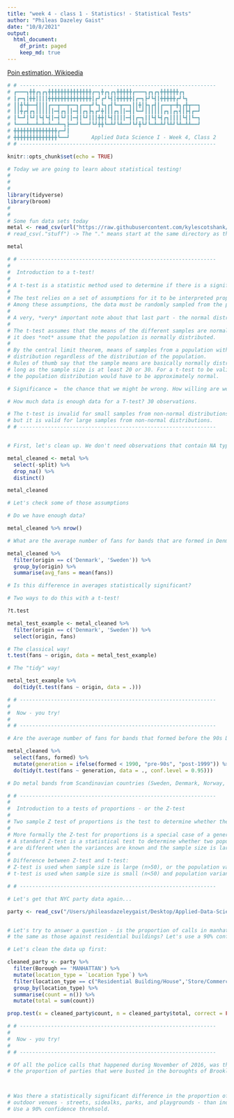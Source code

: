 ```yaml
---
title: "week 4 - class 1 - Statistics! - Statistical Tests"
author: "Phileas Dazeley Gaist"
date: "10/8/2021"
output: 
  html_document:
    df_print: paged
    keep_md: true
---
```


[Poin estimation, Wikipedia](https://en.wikipedia.org/wiki/Point_estimation)

```r
# # ---------------------------------------------------------------
# ┏━━━┓╋╋┏┓┏┓╋╋╋╋╋╋╋╋╋╋╋╋╋╋┏━┓╋┏┓┏┓╋╋╋╋╋┏━━━┓┏┓┏┓╋╋╋╋╋╋┏┓
# ┃┏━┓┃╋╋┃┃┃┃╋╋╋╋╋╋╋╋╋╋╋╋╋╋┃┏┛┏┛┗┫┃╋╋╋╋╋┃┏━┓┣┛┗┫┃╋╋╋╋╋┏┛┗┓
# ┃┃╋┗╋━━┫┃┃┃┏━━┳━━┳━━┓┏━━┳┛┗┓┗┓┏┫┗━┳━━┓┃┃╋┃┣┓┏┫┃┏━━┳━╋┓┏╋┳━━┓
# ┃┃╋┏┫┏┓┃┃┃┃┃┃━┫┏┓┃┃━┫┃┏┓┣┓┏┛╋┃┃┃┏┓┃┃━┫┃┗━┛┃┃┃┃┃┃┏┓┃┏┓┫┃┣┫┏━┛
# ┃┗━┛┃┗┛┃┗┫┗┫┃━┫┗┛┃┃━┫┃┗┛┃┃┃╋╋┃┗┫┃┃┃┃━┫┃┏━┓┃┃┗┫┗┫┏┓┃┃┃┃┗┫┃┗━┓
# ┗━━━┻━━┻━┻━┻━━┻━┓┣━━┛┗━━┛┗┛╋╋┗━┻┛┗┻━━┛┗┛╋┗┛┗━┻━┻┛┗┻┛┗┻━┻┻━━┛
# ╋╋╋╋╋╋╋╋╋╋╋╋╋╋┏━┛┃
# ╋╋╋╋╋╋╋╋╋╋╋╋╋╋┗━━┛       Applied Data Science I - Week 4, Class 2
# # ---------------------------------------------------------------
```

```r
knitr::opts_chunk$set(echo = TRUE)
```

```r
# Today we are going to learn about statistical testing! 
#
#
#
library(tidyverse)
library(broom)
#
#
# Some fun data sets today
metal <- read_csv(url("https://raw.githubusercontent.com/kylescotshank/applied_data_science/master/data/metal_bands_2017.csv"))
# read_csv(."stuff") -> The "." means start at the same directory as this file.

metal
```

```r
# # ---------------------------------------------------------------
#
#  Introduction to a t-test!
#
# A t-test is a statistic method used to determine if there is a significant difference between the means of two groups based on a sample of data. Historically, this was used for data where you had a small n. 
#
# The test relies on a set of assumptions for it to be interpreted properly and with validity.
# Among these assumptions, the data must be randomly sampled from the population of interest and the data variables must follow a normal distribution.
#
# A very, *very* important note about that last part - the normal distribution requirement. 
# 
# The t-test assumes that the means of the different samples are normally distributed; 
# it does *not* assume that the population is normally distributed.
#
# By the central limit theorem, means of samples from a population with finite variance approach a normal 
# distribution regardless of the distribution of the population. 
# Rules of thumb say that the sample means are basically normally distributed as 
# long as the sample size is at least 20 or 30. For a t-test to be valid on a sample of smaller size, 
# the population distribution would have to be approximately normal.

# Significance =  the chance that we might be wrong. How willing are we to be wrong = p confidence threshold.

# How much data is enough data for a T-test? 30 observations.

# The t-test is invalid for small samples from non-normal distributions, 
# but it is valid for large samples from non-normal distributions.
# # ---------------------------------------------------------------


# First, let's clean up. We don't need observations that contain NA types, or the split category, or any double entries

metal_cleaned <- metal %>%
  select(-split) %>%
  drop_na() %>% 
  distinct()

metal_cleaned

# Let's check some of those assumptions

# Do we have enough data? 

metal_cleaned %>% nrow()

# What are the average number of fans for bands that are formed in Denmark vs. Sweden?

metal_cleaned %>%
  filter(origin == c('Denmark', 'Sweden')) %>% 
  group_by(origin) %>%
  summarise(avg_fans = mean(fans))

# Is this difference in averages statistically significant? 

# Two ways to do this with a t-test! 

?t.test

metal_test_example <- metal_cleaned %>%
  filter(origin == c('Denmark', 'Sweden')) %>% 
  select(origin, fans) 

# The classical way! 
t.test(fans ~ origin, data = metal_test_example)

# The "tidy" way! 

metal_test_example %>% 
  do(tidy(t.test(fans ~ origin, data = .)))

# # ---------------------------------------------------------------
#
#  Now - you try! 
#
# # ---------------------------------------------------------------

# Are the average number of fans for bands that formed before the 90s DIFFERENT than fans that formed during or after the 90s? Use a 95% confidence threshold. 

metal_cleaned %>% 
  select(fans, formed) %>% 
  mutate(generation = ifelse(formed < 1990, "pre-90s", "post-1999")) %>% 
  do(tidy(t.test(fans ~ generation, data = ., conf.level = 0.95)))

# Do metal bands from Scandinavian countries (Sweden, Denmark, Norway, Finland, The Faroe Islands) have more fans on average than those from North America? Use a 90% confidence threshold.
```

```r
# # ---------------------------------------------------------------
#
#  Introduction to a tests of proportions - or the Z-test
#
# Two sample Z test of proportions is the test to determine whether the two populations differ significantly on specific characteristics. In other words, compare the proportion of two different populations that have some single characteristic. 
# 
# More formally the Z-test for proportions is a special case of a generic Z-test.
# A standard Z-test is a statistical test to determine whether two population means 
# are different when the variances are known and the sample size is large.
#
# Difference between Z-test and t-test: 
# Z-test is used when sample size is large (n>50), or the population variance is known.
# t-test is used when sample size is small (n<50) and population variance is unknown. 

# # ---------------------------------------------------------------

# Let's get that NYC party data again...

party <- read_csv("/Users/phileasdazeleygaist/Desktop/Applied-Data-Science-Fall_2020-COA/Data/party_in_nyc.csv")


# Let's try to answer a question - is the proportion of calls in manhattan against store/commercial location types
# the same as those against residential buildings? Let's use a 90% confidence threshold. 

# Let's clean the data up first: 

cleaned_party <- party %>%
  filter(Borough == 'MANHATTAN') %>% 
  mutate(location_type = `Location Type`) %>%
  filter(location_type == c("Residential Building/House",'Store/Commercial')) %>% 
  group_by(location_type) %>% 
  summarise(count = n()) %>% 
  mutate(total = sum(count))

prop.test(x = cleaned_party$count, n = cleaned_party$total, correct = FALSE, conf.level = .9)

# # ---------------------------------------------------------------
#
#  Now - you try! 
#
# # ---------------------------------------------------------------

# Of all the police calls that happened during November of 2016, was there a  statistically significant difference in
# the proportion of parties that were busted in the boroughts of Brooklyn vs. Manhattan? Use a 99% confidence threshold



# Was there a statistically significant difference in the proportion of police calls that were against 
# outdoor venues - streets, sidealks, parks, and playgrounds - than indoor venues for non-Manhattan boroughs? 
# Use a 90% confidence threhsold. 

```

